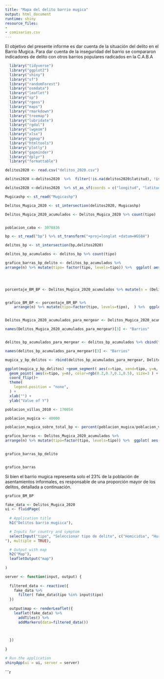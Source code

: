 ---
title: "Mapa del delito barrio mugica"
output: html_document
runtime: shiny
resource_files:
- 
- comisarias.csv
---   
El objetivo del presente informe es dar cuenta de la situación del delito en el Barrio Mugica. Para dar cuenta de la inseguridad del barrio se compararon indicadores de delito con otros barrios populares radicados en la C.A.B.A




```{r, Barrio Mugica, include=FALSE, echo= FALSE,results = FALSE, message=FALSE, , warning=FALSE }
  library("tidyverse")
  library("ggplot2")
  library("shiny")
  library("sf")
  library("randomForest")
  library("osmdata")
  library("leaflet")
  library("sp")
  library("rgeos")
  library("maps")
  library("rmarkdown")
  library("treemap")
  library("lubridate")
  library("rgdal")
  library("lwgeom")
  library("xlsx")
  library("ggmap") 
  library("htmltools")
  library("plotly")
  library("gapminder")
  library("dplyr")
  library("formattable")

delitos2020 <- read.csv("delitos_2020.csv")

delitos2020 <-delitos2020  %>%  filter(!is.na(delitos2020$latitud), !is.na(delitos2020$longitud)) 

delitos2020 <-delitos2020  %>% st_as_sf(coords = c("longitud", "latitud"), crs = 4326)

Mugicashp <- st_read("Mugicashp")

Delitos_Mugica_2020 <- st_intersection(delitos2020, Mugicashp)

Delitos_Mugica_2020_acumulados <- Delitos_Mugica_2020 %>% count(tipo)


poblacion_caba <- 3078836


```


```{r, message=TRUE, warning=FALSE, include=FALSE,  results=FALSE}



bp <- st_read("bp") %>% st_transform("+proj=longlat +datum=WGS84")

delitos_bp <- st_intersection(bp,delitos2020)

delitos_bp_acumulados <- delitos_bp %>% count(tipo)

grafico_barras_bp_delito <- delitos_bp_acumulados %>%
arrange(n) %>% mutate(tipo= factor(tipo, levels=tipo)) %>%  ggplot( aes(x=tipo, y=n)) +  geom_segment( aes(xend=tipo, yend=0)) + geom_point( size=4, color="orange") + coord_flip() + theme_bw() + labs(title = "Cantidad de delitos por tipo BP CABA Total") +xlab("")  +geom_text(aes(label=n),hjust=0.5, vjust=-1)


 

```


```{r, Delitos mugica sobre total de BP,  warning=FALSE, include=FALSE,  results=FALSE}

porcentaje_BM_BP <- Delitos_Mugica_2020_acumulados %>% mutate(n = (Delitos_Mugica_2020_acumulados$n/delitos_bp_acumulados$n))


grafico_BM_BP <- porcentaje_BM_BP %>%
    arrange(n) %>% mutate(tipo=factor(tipo, levels=tipo),  ) %>%  ggplot( aes(x=tipo, y=(n))) +  geom_segment( aes(xend=tipo, yend=0)) + scale_y_continuous(labels = scales::percent) +  geom_point( size=4, color="orange") + coord_flip() + theme_bw() + labs(title = "Proporcion de delitos del BM sobre total BP") +xlab("")  +geom_text(aes(label=paste(round(n,2),"%"),hjust=0.5, vjust=-1))



```

```{r, lollipop comparar barrios ,  message=TRUE, warning=FALSE, include=FALSE,  results=FALSE}

Delitos_Mugica_2020_acumulados_para_mergear <- Delitos_Mugica_2020_acumulados %>% cbind("Barrio Mugica") 

names(Delitos_Mugica_2020_acumulados_para_mergear)[3] <- "Barrios"


delitos_bp_acumulados_para_mergear <- delitos_bp_acumulados %>% cbind("Barrios Populares") 

names(delitos_bp_acumulados_para_mergear)[3] <- "Barrios"

mugica_y_bp_delitos <- rbind(delitos_bp_acumulados_para_mergear, Delitos_Mugica_2020_acumulados_para_mergear)

ggplot(mugica_y_bp_delitos) +geom_segment( aes(x=tipo, xend=tipo, y=n, yend=n), color="grey")+ 
  geom_point( aes(x=tipo, y=n), color=rgb(0.2,0.7,0.1,0.5), size=3 ) +
  coord_flip()+
  theme(
    legend.position = "none",
  ) +
  xlab("") +
  ylab("Value of Y")

```






```{r include=FALSE}

poblacion_villas_2010 <- 170054

poblacion_mugica <- 40000

poblacion_mugica_sobre_total_bp <- percent(poblacion_mugica/poblacion_villas_2010)

```




```{r, include=FALSE}

grafico_barras <- Delitos_Mugica_2020_acumulados %>%
arrange(n) %>% mutate(tipo=factor(tipo, levels=tipo)) %>%  ggplot( aes(x=tipo, y=n)) +  geom_segment( aes(xend=tipo, yend=0)) + geom_point( size=4, color="orange") + coord_flip() + theme_bw() + labs(title = "Cantidad de delitos por tipo Barrio Mugica") +xlab("")  +geom_text(aes(label=n),hjust=0.5, vjust=-1)
 


```

```{r echo=FALSE}

grafico_barras_bp_delito


grafico_barras
```

Si bien el barrio mugica representa solo el 23% de la población de asentamientos informales, es responsable de una proporción mayor de los delitos, detallada a continuación.   




```{r echo=FALSE}



grafico_BM_BP


```

```{r echo=FALSE}

fake_data <- Delitos_Mugica_2020
ui <- fluidPage(
  
  # Application title
  h1("Delitos barrio mugiica"),

  # Inputs for country and symptom 
  selectInput("tipo", "Seleccionar tipo de delito", c("Homicidio", "Hurto (sin violencia)", "Lesiones", "Robo (con violencia)
"), multiple = TRUE), 

  # Output with map
  h2("Map"),
  leafletOutput("map")
  
)

server <- function(input, output) {
  
  filtered_data <- reactive({
    fake_data %>%
      filter( fake_data$tipo %in% input$tipo)
  })
  
  output$map <- renderLeaflet({
    leaflet(fake_data) %>%
      addTiles() %>%
      addMarkers(data=filtered_data())
    

  
  })
  
}

# Run the application 
shinyApp(ui = ui, server = server)


```


```{r, mapa, echo=FALSE}

